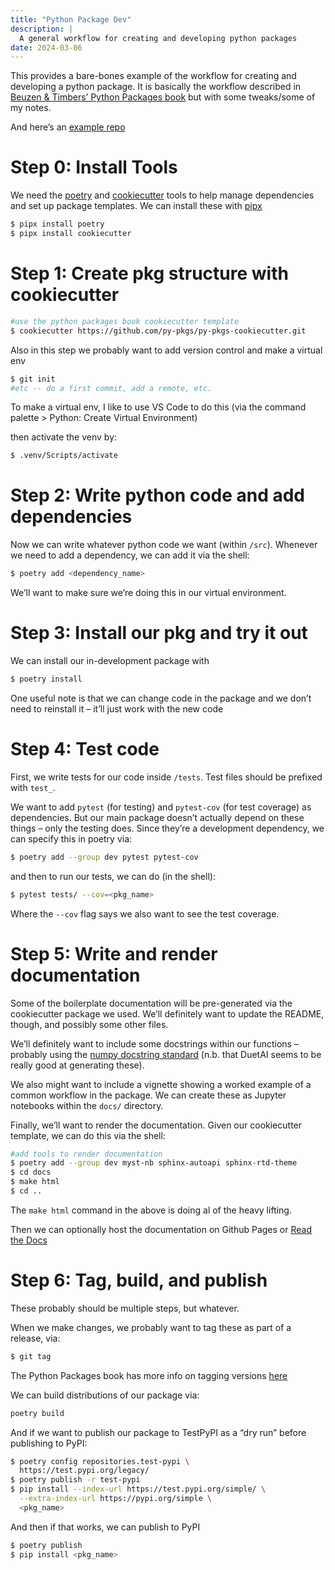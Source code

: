 ---
title: "Python Package Dev"
description: |
  A general workflow for creating and developing python packages
date: 2024-03-06
---

This provides a bare-bones example of the workflow for creating and developing a python package. It is basically the workflow described in [Beuzen & Timbers' Python Packages book](https://py-pkgs.org/03-how-to-package-a-python#) but with some tweaks/some of my notes.

And here's an [example repo](https://github.com/ekholme/demo_py_pkg)

# Step 0: Install Tools

We need the [poetry](https://python-poetry.org/) and [cookiecutter](https://github.com/cookiecutter/cookiecutter) tools to help manage dependencies and set up package templates. We can install these with [pipx](https://pipx.pypa.io/)

```bash
$ pipx install poetry
$ pipx install cookiecutter
```

# Step 1: Create pkg structure with cookiecutter

```bash
#use the python packages book cookiecutter template
$ cookiecutter https://github.com/py-pkgs/py-pkgs-cookiecutter.git
```

Also in this step we probably want to add version control and make a virtual env

```bash
$ git init
#etc -- do a first commit, add a remote, etc.
```

To make a virtual env, I like to use VS Code to do this (via the command palette > Python: Create Virtual Environment)

then activate the venv by:

```bash
$ .venv/Scripts/activate
```

# Step 2: Write python code and add dependencies

Now we can write whatever python code we want (within `/src`). Whenever we need to add a dependency, we can add it via the shell:

```bash
$ poetry add <dependency_name>
```

We'll want to make sure we're doing this in our virtual environment.

# Step 3: Install our pkg and try it out

We can install our in-development package with

```bash
$ poetry install
```

One useful note is that we can change code in the package and we don't need to reinstall it -- it'll just work with the new code

# Step 4: Test code

First, we write tests for our code inside `/tests`. Test files should be prefixed with `test_`.

We want to add `pytest` (for testing) and `pytest-cov` (for test coverage) as dependencies. But our main package doesn't actually depend on these things -- only the testing does. Since they're a development dependency, we can specify this in poetry via:

```bash
$ poetry add --group dev pytest pytest-cov
```

and then to run our tests, we can do (in the shell):

```bash
$ pytest tests/ --cov=<pkg_name>
```

Where the `--cov` flag says we also want to see the test coverage.

# Step 5: Write and render documentation

Some of the boilerplate documentation will be pre-generated via the cookiecutter package we used. We'll definitely want to update the README, though, and possibly some other files.

We'll definitely want to include some docstrings within our functions -- probably using the [numpy docstring standard](https://numpydoc.readthedocs.io/en/latest/format.html#docstring-standard) (n.b. that DuetAI seems to be really good at generating these).

We also might want to include a vignette showing a worked example of a common workflow in the package. We can create these as Jupyter notebooks within the `docs/` directory.

Finally, we'll want to render the documentation. Given our cookiecutter template, we can do this via the shell:

```bash
#add tools to render documentation
$ poetry add --group dev myst-nb sphinx-autoapi sphinx-rtd-theme
$ cd docs
$ make html
$ cd ..
```

The `make html` command in the above is doing al of the heavy lifting.

Then we can optionally host the documentation on Github Pages or [Read the Docs](https://about.readthedocs.com/?ref=readthedocs.org)

# Step 6: Tag, build, and publish

These probably should be multiple steps, but whatever.

When we make changes, we probably want to tag these as part of a release, via:

```bash
$ git tag
```

The Python Packages book has more info on tagging versions [here](https://py-pkgs.org/03-how-to-package-a-python#tagging-a-package-release-with-version-control)

We can build distributions of our package via:

```bash
poetry build
```

And if we want to publish our package to TestPyPI as a "dry run" before publishing to PyPI:

```bash
$ poetry config repositories.test-pypi \
  https://test.pypi.org/legacy/
$ poetry publish -r test-pypi
$ pip install --index-url https://test.pypi.org/simple/ \
  --extra-index-url https://pypi.org/simple \
  <pkg_name>
```

And then if that works, we can publish to PyPI 

```bash
$ poetry publish
$ pip install <pkg_name>
```